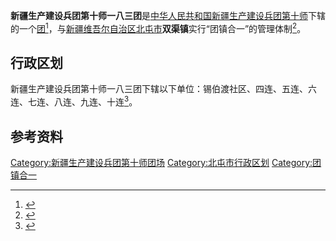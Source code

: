 {{中国乡级行政区
|行政区全称           = 新疆生产建设兵团第十师一八三团<br>北屯市双渠镇
|上级行政区           = [[新疆生产建设兵团第十师|新疆生产建设兵团第十师]]<br>[[新疆维吾尔自治区|新疆维吾尔自治区]][[北屯市|北屯市]]
|行政区类别           = [[团_(军队)|团]]
}}

'''新疆生产建设兵团第十师一八三团'''是[[中华人民共和国|中华人民共和国]][[新疆生产建设兵团|新疆生产建设兵团]][[新疆生产建设兵团第十师|第十师]]下辖的一个[[团_(军队)|团]]<ref>{{Cite journal|title=新疆生产建设兵团分布图|author=新疆生产建设兵团年鉴编辑委员会|journal=兵团年鉴|publisher=新疆生产建设兵团年鉴社|doi=10.42437/y.cnki.yxjsc.2021.000007|year=2020|location=乌鲁木齐|page=7-8|issn=1671-3338}}</ref>，与[[新疆维吾尔自治区|新疆维吾尔自治区]][[北屯市|北屯市]]'''双渠镇'''实行“团镇合一”的管理体制<ref>{{cite web |title=十师北屯市3个团场城镇揭牌成立 |url=http://www.bt.chinanews.com/shituan/20190919/15256.shtml |website=中新网 |access-date=2020-08-24 |archive-date=2021-03-05 |archive-url=https://web.archive.org/web/20210305202520/http://www.bt.chinanews.com/shituan/20190919/15256.shtml |dead-url=no }}</ref>。

== 行政区划 ==
新疆生产建设兵团第十师一八三团下辖以下单位：锡伯渡社区、四连、五连、六连、七连、八连、九连、十连<ref>{{cite web|url=http://www.stats.gov.cn/tjsj/tjbz/tjyqhdmhcxhfdm/2020/65/90/05/659005100.html|title=2020年统计用区划代码和城乡划分代码：双渠镇|website=[[中华人民共和国国家统计局|中华人民共和国国家统计局]]|year=2020|access-date=2021-08-10|archive-date=2021-08-10|archive-url=https://web.archive.org/web/20210810132626/http://www.stats.gov.cn/tjsj/tjbz/tjyqhdmhcxhfdm/2020/65/90/05/659005100.html|dead-url=no}}</ref>。

== 参考资料 ==
{{reflist}}

{{新疆行政区划小作品}}
{{北屯市行政区划}}
{{新疆生产建设兵团第十师}}
{{DEFAULTSORT:183}}
[[Category:新疆生产建设兵团第十师团场|Category:新疆生产建设兵团第十师团场]]
[[Category:北屯市行政区划|Category:北屯市行政区划]]
[[Category:团镇合一|Category:团镇合一]]